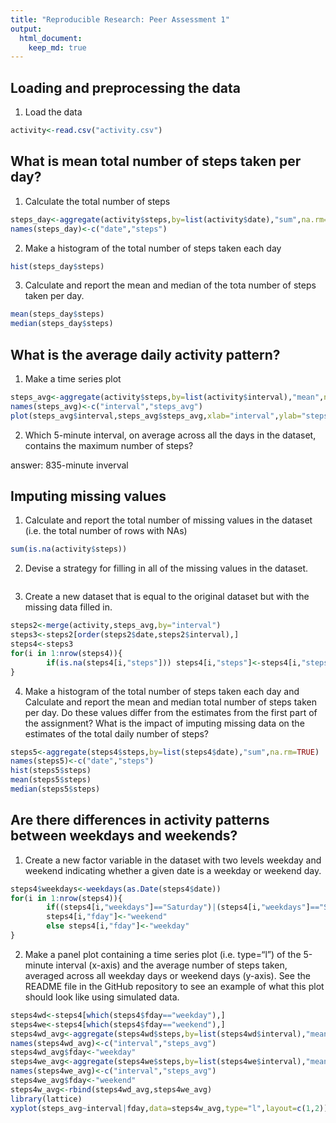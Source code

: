 ```yaml
---
title: "Reproducible Research: Peer Assessment 1"
output: 
  html_document:
    keep_md: true
---
```



## Loading and preprocessing the data
1. Load the data
```r
activity<-read.csv("activity.csv")
```

## What is mean total number of steps taken per day?
1. Calculate the total number of steps
```r
steps_day<-aggregate(activity$steps,by=list(activity$date),"sum",na.rm=TRUE)
names(steps_day)<-c("date","steps")
```

2. Make a histogram of the total number of steps taken each day
```r
hist(steps_day$steps)
```

3. Calculate and report the mean and median of the tota number of steps taken per day.
```r
mean(steps_day$steps)
median(steps_day$steps)
```

## What is the average daily activity pattern?
1. Make a time series plot
```r
steps_avg<-aggregate(activity$steps,by=list(activity$interval),"mean",na.rm=TRUE)
names(steps_avg)<-c("interval","steps_avg")
plot(steps_avg$interval,steps_avg$steps_avg,xlab="interval",ylab="steps_avg",type="l")
```

2. Which 5-minute interval, on average across all the days in the dataset, contains the maximum number of steps?

answer: 835-minute inverval

## Imputing missing values
1. Calculate and report the total number of missing values in the dataset (i.e. the total number of rows with NAs)
```r
sum(is.na(activity$steps))
```

2. Devise a strategy for filling in all of the missing values in the dataset.
```r

```

3. Create a new dataset that is equal to the original dataset but with the missing data filled in.
```r
steps2<-merge(activity,steps_avg,by="interval")
steps3<-steps2[order(steps2$date,steps2$interval),]
steps4<-steps3
for(i in 1:nrow(steps4)){
        if(is.na(steps4[i,"steps"])) steps4[i,"steps"]<-steps4[i,"steps_avg"]
}
```

4. Make a histogram of the total number of steps taken each day and Calculate and report the mean and median total number of steps taken per day. Do these values differ from the estimates from the first part of the assignment? What is the impact of imputing missing data on the estimates of the total daily number of steps?
```r
steps5<-aggregate(steps4$steps,by=list(steps4$date),"sum",na.rm=TRUE)
names(steps5)<-c("date","steps")
hist(steps5$steps)
mean(steps5$steps)
median(steps5$steps)
```

## Are there differences in activity patterns between weekdays and weekends?
1. Create a new factor variable in the dataset with two levels weekday and weekend indicating whether a given date is a weekday or weekend day.
```r
steps4$weekdays<-weekdays(as.Date(steps4$date))
for(i in 1:nrow(steps4)){
        if((steps4[i,"weekdays"]=="Saturday")|(steps4[i,"weekdays"]=="Sunday"))
        steps4[i,"fday"]<-"weekend"
        else steps4[i,"fday"]<-"weekday"
}
```

2. Make a panel plot containing a time series plot (i.e. type="l") of the 5-minute interval (x-axis) and the average number of steps taken, averaged across all weekday days or weekend days (y-axis). See the README file in the GitHub repository to see an example of what this plot should look like using simulated data.
```r
steps4wd<-steps4[which(steps4$fday=="weekday"),]
steps4we<-steps4[which(steps4$fday=="weekend"),]
steps4wd_avg<-aggregate(steps4wd$steps,by=list(steps4wd$interval),"mean",na.rm=TRUE)
names(steps4wd_avg)<-c("interval","steps_avg")
steps4wd_avg$fday<-"weekday"
steps4we_avg<-aggregate(steps4we$steps,by=list(steps4we$interval),"mean",na.rm=TRUE)
names(steps4we_avg)<-c("interval","steps_avg")
steps4we_avg$fday<-"weekend"
steps4w_avg<-rbind(steps4wd_avg,steps4we_avg)
library(lattice)
xyplot(steps_avg~interval|fday,data=steps4w_avg,type="l",layout=c(1,2))
```
